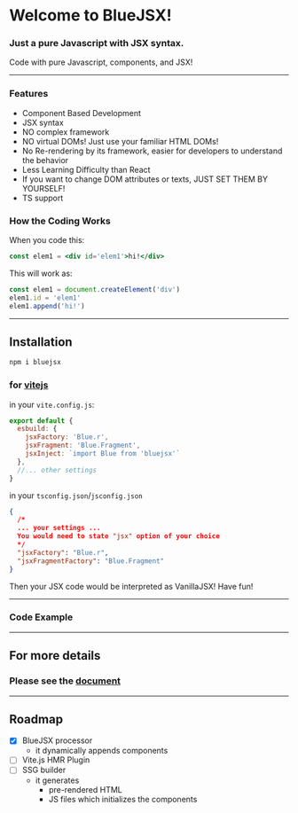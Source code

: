 
<div class='center'>

<AnimationLogo id='logo'/>

#  Welcome to BlueJSX!

### Just a pure Javascript with JSX syntax.

Code with pure Javascript, components, and JSX!
</div>

---

### Features
- Component Based Development
- JSX syntax
- NO complex framework
- NO virtual DOMs! Just use your familiar HTML DOMs!
- No Re-rendering by its framework, easier for developers to understand the behavior
- Less Learning Difficulty than React
- If you want to change DOM attributes or texts, JUST SET THEM BY YOURSELF!
- TS support



### How the Coding Works
When you code this:
```jsx
const elem1 = <div id='elem1'>hi!</div>
```
This will work as:
```js
const elem1 = document.createElement('div')
elem1.id = 'elem1'
elem1.append('hi!')
```

---


## Installation

```sh
npm i bluejsx
```
### for [vitejs](https://vitejs.dev/)
in your `vite.config.js`:
```js
export default {
  esbuild: {
    jsxFactory: 'Blue.r',
    jsxFragment: 'Blue.Fragment',
    jsxInject: `import Blue from 'bluejsx'`
  },
  //... other settings
}
```

in your `tsconfig.json`/`jsconfig.json`

```json
{
  /*
  ... your settings ...
  You would need to state "jsx" option of your choice
  */
  "jsxFactory": "Blue.r",
  "jsxFragmentFactory": "Blue.Fragment"
}
```

Then your JSX code would be interpreted as VanillaJSX! Have fun!

---


### Code Example

<ExampleEditor code={exampleCode} />

---

## For more details 

### Please see the [document](https://github.com/bluejsx/BlueJSX/tree/master/doc)


---

## Roadmap

- [x] BlueJSX processor
  - it dynamically appends components
- [ ] Vite.js HMR Plugin
- [ ] SSG builder
  - it generates 
    - pre-rendered HTML
    - JS files which initializes the components

